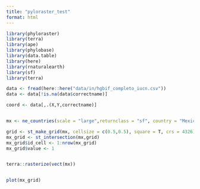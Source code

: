 ```yaml
---
title: "pyloraster_test"
format: html
---
```


```r
library(phyloraster)
library(terra)
library(ape)
library(phylobase)
library(data.table)
library(here)
library(rnaturalearth)
library(sf)
library(terra)
```

```r
data <- fread(here::here("data/in/hgbif_completo_iucn.csv"))
data <- data[!is.na(data$correctname)]

coord <- data[,.(X,Y,correctname)]


mx <- ne_countries(scale = "large",returnclass = "sf", country = "Mexico")[,"geometry"]

grid <- st_make_grid(mx, cellsize = c(0.5,0.5), square = T, crs = 4326)
mx_grid <- st_intersection(mx,grid)
mx_grid$id_cell <- 1:nrow(mx_grid)
mx_grid$value <- 1


terra::rasterize(vect(mx))


plot(mx_grid)
```



